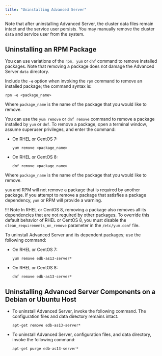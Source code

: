 ```yaml
---
title: "Uninstalling Advanced Server"
---
```


<div id="uninstalling_advanced_server" class="registered_link"></div>

Note that after uninstalling Advanced Server, the cluster data files remain intact and the service user persists. You may manually remove the cluster `data` and service user from the system.

## Uninstalling an RPM Package

You can use variations of the `rpm, yum` or `dnf` command to remove installed packages. Note that removing a package does not damage the Advanced Server `data` directory.

Include the `-e` option when invoking the `rpm` command to remove an installed package; the command syntax is:

```text
rpm -e <package_name>
```

Where `package_name` is the name of the package that you would like to remove.

You can use the `yum remove` or `dnf remove` command to remove a package installed by `yum` or `dnf`. To remove a package, open a terminal window, assume superuser privileges, and enter the command:

-   On RHEL or CentOS 7:

    ```text
    yum remove <package_name>
    ```

-   On RHEL or CentOS 8:

    ```text
    dnf remove <package_name>
    ```

Where `package_name` is the name of the package that you would like to remove.

`yum` and RPM will not remove a package that is required by another package. If you attempt to remove a package that satisfies a package dependency, `yum` or RPM will provide a warning.

!!! Note
    In RHEL or CentOS 8, removing a package also removes all its dependencies that are not required by other packages. To override this default behavior of RHEL or CentOS 8, you must disable the `clean_requirements_on_remove` parameter in the `/etc/yum.conf` file.

To uninstall Advanced Server and its dependent packages; use the following command:

-   On RHEL or CentOS 7:

    ```text
    yum remove edb-as13-server*
    ```

-   On RHEL or CentOS 8:

    ```text
    dnf remove edb-as13-server*
    ```

## Uninstalling Advanced Server Components on a Debian or Ubuntu Host

-   To uninstall Advanced Server, invoke the following command. The configuration files and data directory remains intact.

    ```text
    apt-get remove edb-as13-server*
    ```

-   To uninstall Advanced Server, configuration files, and data directory, invoke the following command:

    ```text
    apt-get purge edb-as13-server*
    ```
